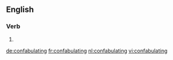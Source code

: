 ==English==

===Verb===
{{head|en|present participle}}

# {{present participle of|confabulate|lang=en}}

[[de:confabulating]]
[[fr:confabulating]]
[[nl:confabulating]]
[[vi:confabulating]]